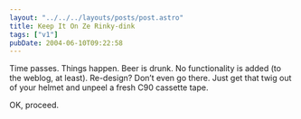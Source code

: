 ```yaml
---
layout: "../../../layouts/posts/post.astro"
title: Keep It On Ze Rinky-dink
tags: ["v1"]
pubDate: 2004-06-10T09:22:58
---
```


Time passes. Things happen. Beer is drunk. No functionality is added (to the weblog, at least). Re-design? Don&#8217;t even go there. Just get that twig out of your helmet and unpeel a fresh C90 cassette tape.

OK, proceed.
